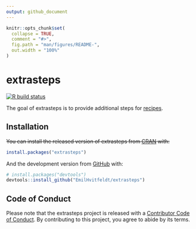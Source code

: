 ```yaml
---
output: github_document
---
```


<!-- README.md is generated from README.Rmd. Please edit that file -->

```r
knitr::opts_chunk$set(
  collapse = TRUE,
  comment = "#>",
  fig.path = "man/figures/README-",
  out.width = "100%"
)
```

# extrasteps

<!-- badges: start -->
[![R build status](https://github.com/EmilHvitfeldt/extrasteps/workflows/R-CMD-check/badge.svg)](https://github.com/EmilHvitfeldt/extrasteps/actions)
<!-- badges: end -->

The goal of extrasteps is to provide additional steps for [recipes](https://github.com/tidymodels/recipes).

## Installation

~~You can install the released version of extrasteps from [CRAN](https://CRAN.R-project.org) with:~~

``` r
install.packages("extrasteps")
```

And the development version from [GitHub](https://github.com/) with:

``` r
# install.packages("devtools")
devtools::install_github("EmilHvitfeldt/extrasteps")
```

## Code of Conduct
  
Please note that the extrasteps project is released with a [Contributor Code of Conduct](https://contributor-covenant.org/version/2/0/CODE_OF_CONDUCT.html). By contributing to this project, you agree to abide by its terms.
